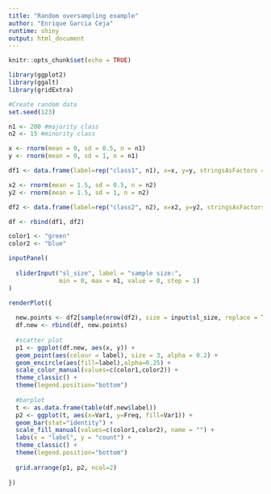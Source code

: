 ```yaml
---
title: "Random oversampling example"
author: "Enrique Garcia Ceja"
runtime: shiny
output: html_document
---
```


```r
knitr::opts_chunk$set(echo = TRUE)
```
```r
library(ggplot2)
library(ggalt)
library(gridExtra)

```




```r
#Create random data
set.seed(123)

n1 <- 200 #majority class
n2 <- 15 #minority class

x <- rnorm(mean = 0, sd = 0.5, n = n1)
y <- rnorm(mean = 0, sd = 1, n = n1)

df1 <- data.frame(label=rep("class1", n1), x=x, y=y, stringsAsFactors = T)

x2 <- rnorm(mean = 1.5, sd = 0.5, n = n2)
y2 <- rnorm(mean = 1.5, sd = 1, n = n2)

df2 <- data.frame(label=rep("class2", n2), x=x2, y=y2, stringsAsFactors = T)

df <- rbind(df1, df2)

```


```r
color1 <- "green"
color2 <- "blue"

inputPanel(
  
  sliderInput("sl_size", label = "sample size:",
              min = 0, max = n1, value = 0, step = 1)
)

renderPlot({
  
  new.points <- df2[sample(nrow(df2), size = input$sl_size, replace = T),]
  df.new <- rbind(df, new.points)
  
  #scatter plot
  p1 <- ggplot(df.new, aes(x, y)) +
  geom_point(aes(colour = label), size = 3, alpha = 0.2) +
  geom_encircle(aes(fill=label),alpha=0.25) +
  scale_color_manual(values=c(color1,color2)) +
  theme_classic() +
  theme(legend.position="bottom")
  
  #barplot
  t <- as.data.frame(table(df.new$label))
  p2 <- ggplot(t, aes(x=Var1, y=Freq, fill=Var1)) +
  geom_bar(stat="identity") +
  scale_fill_manual(values=c(color1,color2), name = "") +
  labs(x = "label", y = "count") +
  theme_classic() +
  theme(legend.position="bottom")
  
  grid.arrange(p1, p2, ncol=2)
  
})


```
